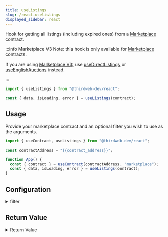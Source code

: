 ```yaml
---
title: useListings
slug: /react.uselistings
displayed_sidebar: react
---
```


Hook for getting all listings (including expired ones) from a [Marketplace](https://thirdweb.com/thirdweb.eth/Marketplace) contract.

:::info Marketplace V3
Note: this hook is only available for [Marketplace](https://thirdweb.com/thirdweb.eth/Marketplace) contracts.

If you are using [Marketplace V3](https://thirdweb.com/thirdweb.eth/MarketplaceV3),
use [useDirectListings](/react/react.usedirectlistings) or [useEnglishAuctions](/react/react.useenglishauctions) instead.

:::

```jsx
import { useListings } from "@thirdweb-dev/react";

const { data, isLoading, error } = useListings(contract);
```

## Usage

Provide your marketplace contract and an optional filter you wish to use as the arguments.

```jsx
import { useContract, useListings } from "@thirdweb-dev/react";

const contractAddress = "{{contract_address}}";

function App() {
  const { contract } = useContract(contractAddress, "marketplace");
  const { data, isLoading, error } = useListings(contract);
}
```

## Configuration

<details>
  <summary>filter</summary>
    <div>

### filter (optional)

```jsx
import { useContract, useListings } from "@thirdweb-dev/react";

const contractAddress = "{{contract_address}}";

function App() {
  const { contract } = useContract(contractAddress, "marketplace");
  const { data, isLoading, error } = useListings(
    contract,
    // highlight-start
    {
      count: 100, // number of listings to fetch
      offeror: "{{offeror_address}}", // only show listings with offers from this address
      seller: "{{seller_address}}", // only show listings where this address is the seller
      start: 0, // start at this listing index (pagination)
      tokenContract: "{{token_contract_address}}", // only show listings from this collection
      tokenId: "{{token_id}}", // only show listings for this token
    },
    // highlight-end
  );
}
```

</div>
</details>

## Return Value

<details>
  <summary>Return Value</summary>
    <div>

The hook's `data` property, once loaded, is an array of listing objects.

The exact shape of each object depends on the type of listing.

For auctions, it will be a
`AuctionListing` object.
For direct listings, it will be a `DirectListing` object.

```ts
(AuctionListing | DirectListing)[] | undefined;
```

You can use the shared `type` property to determine which type of listing is being returned.

```ts
interface AuctionListing {
  /**
   * The id of the listing
   */
  id: string;
  /**
   * The address of the asset being listed.
   */
  assetContractAddress: string;
  /**
   * The ID of the token to list.
   */
  tokenId: BigNumberish;
  /**
   * The asset being listed.
   */
  asset: NFTMetadata;
  /**
   * The start time of the listing.
   */
  startTimeInEpochSeconds: BigNumberish;
  /**
   * Number of seconds until the auction expires.
   */
  endTimeInEpochSeconds: BigNumberish;
  /**
   * The quantity of tokens to include in the listing.
   *
   * For ERC721s, this value should always be 1 (and will be forced internally regardless of what is passed here).
   */
  quantity: BigNumberish;
  /**
   * The address of the currency to accept for the listing.
   */
  currencyContractAddress: string;
  /**
   * The reserve price is the minimum price that a bid must be in order to be accepted.
   */
  reservePrice: BigNumber;
  /**
   * The buyout price of the listing.
   */
  buyoutPrice: BigNumber;
  /**
   * The `CurrencyValue` of the buyout price listing.
   * Useful for displaying the price information.
   */
  buyoutCurrencyValuePerToken: CurrencyValue;
  /**
   * The `CurrencyValue` of the reserve price.
   * Useful for displaying the price information.
   */
  reservePriceCurrencyValuePerToken: CurrencyValue;
  /**
   * The address of the seller.
   */
  sellerAddress: string;
  type: ListingType.Auction;
}

interface DirectListing {
  /**
   * The id of the listing.
   */
  id: string;
  /**
   * The address of the asset being listed.
   */
  assetContractAddress: string;
  /**
   * The ID of the token to list.
   */
  tokenId: BigNumberish;
  /**
   * The asset being listed.
   */
  asset: NFTMetadata;
  /**
   * The start time of the listing.
   */
  startTimeInSeconds: BigNumberish;
  /**
   * Number of seconds until the listing expires.
   */
  secondsUntilEnd: BigNumberish;
  /**
   * The quantity of tokens to include in the listing.
   *
   * For ERC721s, this value should always be 1 (and will be forced internally regardless of what is passed here).
   */
  quantity: BigNumberish;
  /**
   * The address of the currency to accept for the listing.
   */
  currencyContractAddress: string;
  /**
   * The `CurrencyValue` of the listing. Useful for displaying the price information.
   */
  buyoutCurrencyValuePerToken: CurrencyValue;
  /**
   * The buyout price of the listing.
   */
  buyoutPrice: BigNumber;
  /**
   * The address of the seller.
   */
  sellerAddress: string;
  type: ListingType.Direct;
```

</div>
</details>
